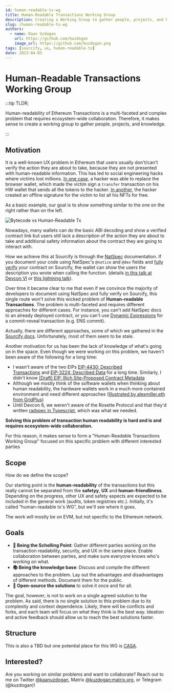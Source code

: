 ```yaml
---
id: human-readable-tx-wg
title: Human-Readable Transactions Working Group
description: Creating a Working Group to gather people, projects, and knowledge around the problem of human-readable transactions.
slug: /human-readable-tx-wg
authors:
  - name: Kaan Uzdogan
    url: https://github.com/kuzdogan
    image_url: https://github.com/kuzdogan.png
tags: [sourcify, ux, human-readable-tx]
date: 2023-04-03
---
```


# Human-Readable Transactions Working Group

:::tip TLDR;

Human-readability of Ethereum Transactions is a multi-faceted and complex problem that requires ecosystem-wide collaboration. Therefore, it makes sense to create a working group to gather people, projects, and knowledge.

:::

## Motivation

It is a well-known UX problem in Ethereum that users usually don't/can't verify the action they are about to take, because they are not presented with human-readable information. This has led to social engineering hacks where victims lost millions. [In one case](https://www.coindesk.com/markets/2020/12/14/ceo-of-defi-insurer-nexus-mutual-hacked-for-8m-in-nxm-tokens/), a hacker was able to replace the browser wallet, which made the victim sign a `transfer` transaction on his HW wallet that sends all the tokens to the hacker. [In another](https://cointelegraph.com/news/moonbirds-creator-kevin-rose-loses-1-1m-in-nfts-after-1-wrong-move), the hacker created an offline signature for the victim to list all his NFTs for free.

As a basic example, our goal is to show something similar to the one on the right rather than on the left.

![Bytecode vs Human-Readable Tx](./example.png)

Nowadays, many wallets can do the basic ABI decoding and show a verified contract link but users still lack a description of the action they are about to take and additional safety information about the contract they are going to interact with.

How we achieve this at Sourcify is through the [NatSpec](https://docs.soliditylang.org/en/latest/natspec-format.html) documentation. If you document your code using NatSpec's `@notice` and `@dev` fields and [fully verify](https://docs.sourcify.dev/docs/full-vs-partial-match/) your contract on Sourcify, the wallet can show the users the description you wrote when calling the function. (details [in this talk at Devcon VI](https://www.youtube.com/watch?v=Ggm82pnalCI) or [this lightning talk](https://www.youtube.com/watch?v=D7gZtHel8Lg)).

Over time it became clear to me that even if we convince the majority of developers to document using NatSpec and fully verify on Sourcify, this single route won't solve this wicked problem of **Human-readable Transactions**. The problem is multi-faceted and requires different approaches for different cases. For instance, you can't add NatSpec docs to an already deployed contract, or you can't use [Dynamic Expressions](https://docs.soliditylang.org/en/latest/natspec-format.html#dynamic-expressions) for a commit-reveal transaction (e.g. ENS commit).

Actually, there are different approaches, some of which we gathered in the [Sourcify docs](https://docs.sourcify.dev/docs/additional-resources/#human-readable-contract-interactions--signatures). Unfortunately, most of them seem to be stale.

Another motivation for us has been the lack of knowledge of what's going on in the space. Even though we were working on this problem, we haven't been aware of the following for a long time:

- I wasn't aware of the two EIPs [EIP-4430: Described Transactions](https://eips.ethereum.org/EIPS/eip-4430) and [EIP-3224: Described Data](https://eips.ethereum.org/EIPS/eip-3224) for a long time. Similarly, I didn't know [(Draft) EIP: Rich Site-Proposed Contract Metadata](https://ethereum-magicians.org/t/eip-rich-site-proposed-contract-metadata/9635)
- Although we mostly think of the software wallets when thinking about human readability, the hardware wallets work in a much more contained environment and need different approaches ([Illustrated by alexmiller.eth from GridPlus](https://mirror.xyz/alexmiller.eth/kiwpU01XZh-rCgDDRA-jB2-pjosjogGIqCZkxryZ9Oo))
- Until Devcon 6, we weren't aware of the Rosette Protocol and that they'd written [radspec in Typescript](https://github.com/RosetteProtocol/rosette.ts/tree/main/packages/rosette-radspec), which was what we needed.

**Solving this problem of transaction human readability is hard and is and requires ecosystem-wide collaboration.**

For this reason, it makes sense to form a "Human-Readable Transactions Working Group" focused on this specific problem with different interested parties

## Scope

How do we define the scope?

Our starting point is the **human-readability** of the transactions but this really cannot be separated from the **safetyy**, **UX** and **human-friendliness**. Depending on the progress, other UX and safety aspects are expected to be included in the general work (audits, token registries etc.). Initially, it's called “human-readable tx's WG”, but we'll see where it goes.

The work will mostly be on EVM, but not specific to the Ethereum network.

## Goals

- **🎯 Being the Schelling Point**: Gather different parties working on the transaction readability, security, and UX in the same place. Enable collaboration between parties, and make sure everyone knows who's working on what.
- **📚 Being the knowledge base**: Discuss and compile the different approaches to the problem. Lay out the advantages and disadvantages of different methods. Document them for the public.
- **🌟 Open-source the solutions** to solve it once and for all.

The goal, however, is not to work on a single agreed solution to the problem. As said, there is no single solution to this problem due to its complexity and context dependence. Likely, there will be conflicts and forks, and each team will focus on what they think is the best way. Ideation and active feedback should allow us to reach the best solutions faster.

## Structure

This is also a TBD but one potential place for this WG is [CASA](https://github.com/ChainAgnostic/CASA).

## Interested?

Are you working on similar problems and want to collaborate? Reach out to me on Twitter [@kaanuzdogan](https://twitter.com/kaanuzdogan), Matrix [@kuzdogan:matrix.org](https://matrix.to/#/@kuzdogan:matrix.org), or Telegram (@kuzdogan)!
